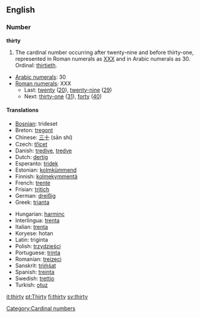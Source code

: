 ==English==

===Number===
'''thirty'''
# The cardinal number occurring after twenty-nine and before thirty-one, represented in Roman numerals as [[XXX]] and in Arabic numerals as 30.  Ordinal: [[thirtieth]].
*[[w:Arabic Numerals|Arabic numerals]]: 30
*[[w:Roman numerals|Roman numerals]]: XXX
**Last: [[twenty]] ([[20]]), [[twenty-nine]] ([[29]])
**Next: [[thirty-one]] ([[31]]), [[forty]] ([[40]])

====Translations====
{{top}}
*[[Bosnian]]: trideset
*Breton: [[tregont]]
*Chinese: [[三十]] (sān shí)
*Czech: [[třicet]]
*Danish: [[tredive]], [[tredve]]
*Dutch: [[dertig]] {{f}}
*Esperanto: [[tridek]]
*Estonian: [[kolmkümmend]]
*Finnish: [[kolmekymmentä]]
*French: [[trente]] {{m}}
*Frisian: [[tritich]]
*German: [[dreißig]] {{f}}
*Greek: [[trianta]]
{{mid}}
*Hungarian: [[harminc]]
*Interlingua: [[trenta]]
*Italian: [[trenta]]
*Koryese: hotan
*Latin: triginta
*Polish: [[trzydzieści]]
*Portuguese: [[trinta]]
*Romanian: [[treizeci]]
*Sanskrit: [[triṁśat]]
*Spanish: [[treinta]]
*Swedish: [[trettio]]
*Turkish: [[otuz]]
{{bottom}}

[[Category:Cardinal numbers]]

[[it:thirty]]
[[pt:Thirty]]
[[fi:thirty]]
[[sv:thirty]]